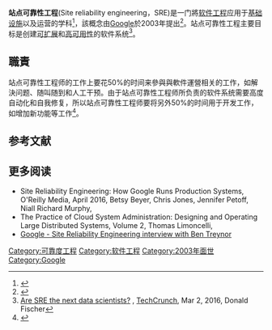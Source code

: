 '''站点可靠性工程'''(Site reliability engineering，SRE)是一门將[[软件工程|软件工程]]应用于[[基础设施|基础设施]]以及运营的学科<ref name="WiseGeek,2020">{{Cite web |url=https://www.wisegeek.com/what-does-a-reliability-engineer-do.htm |title=What Does a Reliability Engineer Do? |access-date=2021-02-11 |archive-date=2020-10-24 |archive-url=https://web.archive.org/web/20201024064719/https://www.wisegeek.com/what-does-a-reliability-engineer-do.htm |dead-url=no }}</ref>，該概念由[[Google|Google]]於2003年提出<ref>{{cite news |title=SRE vs DevOps：它们有共同点吗？ |url=https://www.uwintech.cn/blog/sre-vs-devops |accessdate=2021-02-11 |archive-date=2021-01-16 |archive-url=https://web.archive.org/web/20210116025545/https://www.uwintech.cn/blog/sre-vs-devops |dead-url=no }}</ref>。站点可靠性工程主要目标是创建[[可扩展性|可扩展]]和[[高可用性|高可用性]]的软件系统<ref>[https://techcrunch.com/2016/03/02/are-site-reliability-engineers-the-next-data-scientists Are SRE the next data scientists?] {{Wayback|url=https://techcrunch.com/2016/03/02/are-site-reliability-engineers-the-next-data-scientists |date=20190812094909 }}, [[TechCrunch|TechCrunch]], Mar 2, 2016, Donald Fischer</ref>。

== 職責 ==
站点可靠性工程师的工作上要花50%的时间来參與與軟件運營相关的工作，如解決问题、随叫随到和人工干预。由于站点可靠性工程师所负责的软件系统需要高度自动化和自我修复，所以站点可靠性工程师要将另外50%的时间用于开发工作，如增加新功能等工作<ref>{{Cite magazine|last=Jones|first=Chris|last2=Underwood|first2=Todd|last3=Nukala|first3=Shylaja|date=June 2015|title=Hiring Site Reliability Engineers|url=https://www.usenix.org/system/files/login/articles/login_june_07_jones.pdf|magazine=;login:|volume=40|pages=35-39|access-date=2021-02-11|archive-date=2017-08-24|archive-url=https://web.archive.org/web/20170824111051/https://www.usenix.org/system/files/login/articles/login_june_07_jones.pdf|dead-url=no}}</ref>。

==参考文献==
{{reflist}}

== 更多阅读 ==

* Site Reliability Engineering: How Google Runs Production Systems, O'Reilly Media, April 2016, Betsy Beyer, Chris Jones, Jennifer Petoff, Niall Richard Murphy, {{ISBN|978-1-491-92912-4}}
* The Practice of Cloud System Administration: Designing and Operating Large Distributed Systems, Volume 2, Thomas Limoncelli, {{ISBN|032194318X}}
* [https://landing.google.com/sre/interview/ben-treynor.html Google - Site Reliability Engineering interview with Ben Treynor] {{Wayback|url=https://landing.google.com/sre/interview/ben-treynor.html |date=20181006151504 }}

[[Category:可靠度工程|Category:可靠度工程]]
[[Category:软件工程|Category:软件工程]]
[[Category:2003年面世|Category:2003年面世]]
[[Category:Google|Category:Google]]